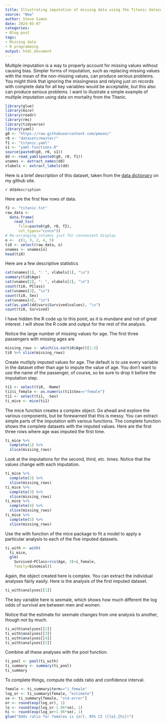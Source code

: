 ```yaml
---
title: Illustrating imputation of missing data using the Titanic dataset
source: "New"
author: Steve Simon
date: 2024-05-07
categories:
- Blog post
tags:
- Missing data
- R programming
output: html_document
---
```


Multiple imputation is a way to properly account for missing values without causing bias. Simpler forms of imputation, such as replacing missing values with the mean of the non-missing values, can produce serious problems. You might think that ignoring the missingness and relying just on records with complete data for all key variables would be acceptable, but this also can produce serious problems. I want to illustrate a simple example of multiple imputation using data on mortality from the Titanic.

<!---more--->

```r
library(glue)
library(mice)
library(readr)
library(rms)
library(tidyverse)
library(yaml)
g0 <- "https://raw.githubusercontent.com/pmean/"
r0 <- "datasets/master/"
f1 <- "titanic.yaml"
s1 <- "yaml-functions.R"
source(paste0(g0, r0, s1))
dd <- read_yaml(paste0(g0, r0, f1))
vnames <- extract_names(dd)
vlabels <- extract_labels(dd)
```

Here is a brief description of this dataset, taken from the [data dictionary][sim3] on my github site.

`r dd$description`

[sim3]: https://raw.githubusercontent.com/pmean/datasets/master/titanic-data-dictionary.yaml

Here are the first few rows of data.

```r
f2 <- "titanic.txt"
raw_data <- 
  data.frame(
    read_tsv(
      file=paste0(g0, r0, f2),
      col_types="ccncn"))
# Re-arranging columns just for convenient display
o <-  c(1, 3, 2, 4, 5)
ti0 <- select(raw_data, o)
vnames <- vnames[o]
head(ti0)
```

Here are a few descriptive statistics

```r
cat(vnames[1], ": ", vlabels[1], "\n")
summary(ti0$Age)
cat(vnames[2], ": ", vlabels[2], "\n")
count(ti0, PClass)
cat(vnames[3], "\n")
count(ti0, Sex)
cat(vnames[4], "\n")
cat(as.yaml(dd$vars$Survived$values), "\n")
count(ti0, Survived)
```

I have hidden the R code up to this point, as it is mundane and not of great interest. I will show the R code and output for the rest of the analysis.

Notice the large number of missing values for age. The first three passengers with missing ages are

```r
missing_rows <- which(is.na(ti0$Age))[1:3]
ti0 %>% slice(missing_rows)
```

Create mutliply imputed values for age. The default is to use every variable in the dataset other than age to impute the value of age. You don't want to use the name of the passenger, of course, so be sure to drop it before the imputation step.

```r
ti1 <- select(ti0, -Name)
ti1$i_female <- as.numeric(ti1$Sex=="female")
ti1 <- select(ti1, -Sex)
ti_mice <- mice(ti1)
```

The mice function creates a complex object. Go ahead and explore the various components, but be forewarned that this is messy. You can extract simple parts of the imputation with various functions. The complete function shows the complete datasets with the imputed values. Here are the first three rows where age was imputed the first time.

```r
ti_mice %>%
  complete(1) %>%
  slice(missing_rows)
```

Look at the imputations for the second, third, etc. times. Notice that the values change with each imputation.

```r
ti_mice %>%
  complete(2) %>%
  slice(missing_rows)
ti_mice %>%
  complete(3) %>%
  slice(missing_rows)
ti_mice %>%
  complete(4) %>%
  slice(missing_rows)
ti_mice %>%
  complete(5) %>%
  slice(missing_rows)

```

Use the with function of the mice package to fit a model to apply a particular analysis to each of the five imputed datasets.

```r
ti_with <- with(
  ti_mice, 
  glm(
    Survived~PClass+rcs(Age, 3)+i_female, 
    family=binomial)) 
```

Again, the object created here is complex. You can extract the individual analyses fairly easily. Here is the analysis of the first imputed dataset.

```r
ti_with$analyses[[1]]
```

The key variable here is sexmale, which shows how much different the log odds of survival are between men and women. 

Notice that the estimate for sexmale changes from one analysis to another, though not by much.

```r
ti_with$analyses[[2]]
ti_with$analyses[[3]]
ti_with$analyses[[4]]
ti_with$analyses[[5]]
```

Combine all these analyses with the pool function.

```r
ti_pool <- pool(ti_with)
ti_summary <- summary(ti_pool)
ti_summary
```

To complete things, compute the odds ratio and confidence interval.

```r
female <- ti_summary$term=="i_female"
log_or <- ti_summary[female, "estimate"]
se <- ti_summary[female, "std.error"]
or <- round(exp(log_or), 1)
lo <- round(exp(log_or-1.96*se), 1)
hi <- round(exp(log_or+1.96*se), 1)
glue("Odds ratio for females is {or}, 95% CI ({lo},{hi})")
```

